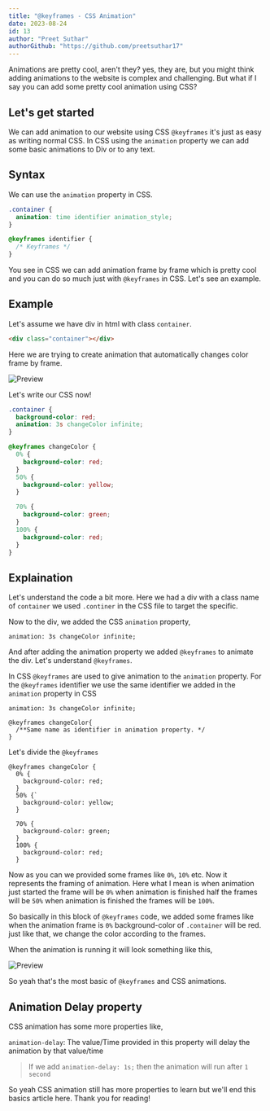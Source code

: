 ```yaml
---
title: "@keyframes - CSS Animation"
date: 2023-08-24
id: 13
author: "Preet Suthar"
authorGithub: "https://github.com/preetsuthar17"
---
```


Animations are pretty cool, aren't they? yes, they are, but you might think adding
animations to the website is complex and challenging. But what if I say you can add
some pretty cool animation using CSS?

## Let's get started

We can add animation to our website using CSS `@keyframes` it's just as easy as writing normal CSS. In CSS using the `animation` property we can add some basic animations to Div or to any text.

## Syntax

We can use the `animation` property in CSS.

```css
.container {
  animation: time identifier animation_style;
}

@keyframes identifier {
  /* Keyframes */
}
```

You see in CSS we can add animation frame by frame which is pretty cool and you can do so much just with `@keyframes` in CSS. Let's see an example.

## Example

Let's assume we have div in html with class `container`.

```html
<div class="container"></div>
```

Here we are trying to create animation that automatically changes color frame by frame.

![Preview](https://dev-to-uploads.s3.amazonaws.com/uploads/articles/gdg3mfhq3pomvxgn2ye5.gif)

Let's write our CSS now!

```css
.container {
  background-color: red;
  animation: 3s changeColor infinite;
}

@keyframes changeColor {
  0% {
    background-color: red;
  }
  50% {
    background-color: yellow;
  }

  70% {
    background-color: green;
  }
  100% {
    background-color: red;
  }
}
```

## Explaination

Let's understand the code a bit more. Here we had a div with a class name of `container` we used `.continer` in the CSS file to target the specific.

Now to the div, we added the CSS `animation` property,

```
animation: 3s changeColor infinite;
```

And after adding the animation property we added `@keyframes` to animate the div.
Let's understand `@keyframes`.

In CSS `@keyframes` are used to give animation to the `animation` property. For the `@keyframes` identifier we use the same identifier we added in the `animation` property in CSS

```
animation: 3s changeColor infinite;

@keyframes changeColor{
  /**Same name as identifier in animation property. */
}
```

Let's divide the `@keyframes`

```
@keyframes changeColor {
  0% {
    background-color: red;
  }
  50% {`
    background-color: yellow;
  }

  70% {
    background-color: green;
  }
  100% {
    background-color: red;
  }
```

Now as you can we provided some frames like `0%`, `10%` etc. Now it represents the framing of animation. Here what I mean is when animation just started the frame will be `0%` when animation is finished half the frames will be `50%` when animation is finished the frames will be `100%`.

So basically in this block of `@keyframes` code, we added some frames like when the animation frame is `0%` background-color of `.container` will be red. just like that, we change the color according to the frames.

When the animation is running it will look something like this,

![Preview](https://dev-to-uploads.s3.amazonaws.com/uploads/articles/gdg3mfhq3pomvxgn2ye5.gif)

So yeah that's the most basic of `@keyframes` and CSS animations.

## Animation Delay property

CSS animation has some more properties like,

`animation-delay`: The value/Time provided in this property will delay the animation by that value/time

> If we add `animation-delay: 1s;` then the animation will run after `1 second`

So yeah CSS animation still has more properties to learn but we'll end this basics article here. Thank you for reading!
